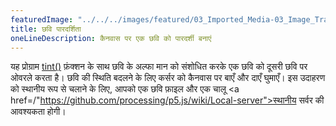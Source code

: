 ---
featuredImage: "../../../images/featured/03_Imported_Media-03_Image_Transparency-thumbnail.png"
title: छवि पारदर्शिता
oneLineDescription: कैनवास पर एक छवि को पारदर्शी बनाएं
---

यह प्रोग्राम <a href='/reference/#/p5/tint' target='_blank'>tint()</a> फ़ंक्शन के साथ छवि के अल्फा मान को संशोधित करके एक छवि को दूसरी छवि पर ओवरले करता है। छवि की स्थिति बदलने के लिए कर्सर को कैनवास पर बाएँ और दाएँ घुमाएँ। इस उदाहरण को स्थानीय रूप से चलाने के लिए, आपको एक छवि फ़ाइल और एक चालू <a href=/"https://github.com/processing/p5.js/wiki/Local-server">स्थानीय सर्वर</a> की आवश्यकता होगी।